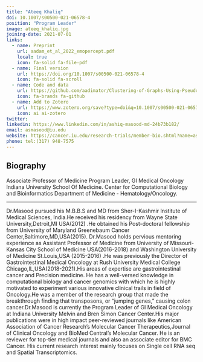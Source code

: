 ```yaml
---
title: "Ateeq Khaliq"
doi: 10.1007/s00500-021-06578-4
position: "Program Leader"
image: ateeq_khaliq.jpg
joining-date: 2021-07-01
links:
  - name: Preprint
    url: aadam_et_al_2022_emopercept.pdf
    local: true
    icon: fa-solid fa-file-pdf
  - name: Final version
    url: https://doi.org/10.1007/s00500-021-06578-4
    icon: fa-solid fa-scroll
  - name: Code and data
    url: https://github.com/aadimator/Clustering-of-Graphs-Using-Pseudo-Guided-Random-Walk
    icon: fa-brands fa-github
  - name: Add to Zotero
    url: https://www.zotero.org/save?type=doi&q=10.1007/s00500-021-06578-4
    icon: ai ai-zotero
twitter: 
linkedin: https://www.linkedin.com/in/ashiq-masood-md-24b73b182/
email: asmasood@iu.edu
website: https://cancer.iu.edu/research-trials/member-bio.shtml?name=ashiq-masood&id=30117
phone: tel:(317) 948-7575
---
```


## Biography

Associate Professor of Medicine
Program Leader, GI Medical Oncology
Indiana University School Of Medicine.
Center for Computational Biology and Bioinformatics
Department of Medicine - Hematology/Oncology.

---

Dr.Masood pursued his M.B.B.S and MD from Sher-I-Kashmir Institute of Medical Sciences, India.He received his residency from Wayne State University,Detroit,MI USA(2012) .He obtained his Post-doctoral fellowship from University of Maryland Greenebaum Cancer Center,Baltimore,MD,USA(2015). Dr.Masood holds pervious mentoring experience as Assistant Professor of Medicine from University of Missouri-Kansas City School of Medicine USA(2016-2018) and Washington University of Medicine St.Louis,USA (2015-2016) .He was previously the Director of Gastrointestinal Medical Oncology at Rush University Medical College Chicago,IL,USA(2018-2021).His areas of expertise are gastrointestinal cancer and Precision medicine. He has a well-versed knowledge in computational biology and cancer genomics with which he is highly motivated to experiment various innovative clinical trails in field of Oncology.He was a member of the research group that made the breakthrough finding that transposons, or "jumping genes," causing colon cancer.Dr.Masood is currently the Program Leader of GI Medical Oncology at Indiana University Melvin and Bren Simon Cancer Center.His major publications were in high impact peer-reviewed journals like American Association of Cancer Research’s Molecular Cancer Therapeutics,Journal of Clinical Oncology and BioMed Central’s Molecular Cancer. He is an reviewer for top-tier medical journals and also an associate editor for BMC Cancer. His current research interest mainly focuses on Single cell RNA seq and Spatial Transcriptomics.